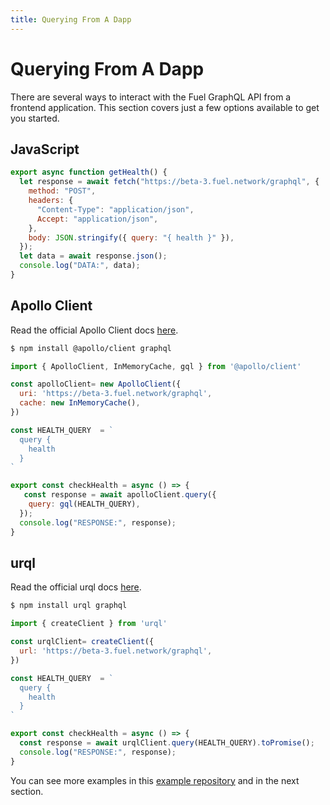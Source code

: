 ```yaml
---
title: Querying From A Dapp
---
```


# Querying From A Dapp

There are several ways to interact with the Fuel GraphQL API from a frontend application. 
This section covers just a few options available to get you started.

## JavaScript

```javascript
export async function getHealth() {
  let response = await fetch("https://beta-3.fuel.network/graphql", {
    method: "POST",
    headers: {
      "Content-Type": "application/json",
      Accept: "application/json",
    },
    body: JSON.stringify({ query: "{ health }" }),
  });
  let data = await response.json();
  console.log("DATA:", data);
}
```
## Apollo Client

Read the official Apollo Client docs [here](https://www.apollographql.com/apollo-client/).

```bash
$ npm install @apollo/client graphql
```

```javascript
import { ApolloClient, InMemoryCache, gql } from '@apollo/client'

const apolloClient= new ApolloClient({
  uri: 'https://beta-3.fuel.network/graphql',
  cache: new InMemoryCache(),
})

const HEALTH_QUERY  = `
  query {
    health
  }
`

export const checkHealth = async () => {
   const response = await apolloClient.query({
    query: gql(HEALTH_QUERY),
  });
  console.log("RESPONSE:", response);
}
```

## urql

Read the official urql docs [here](https://formidable.com/open-source/urql/).

```bash
$ npm install urql graphql
```

```javascript
import { createClient } from 'urql'

const urqlClient= createClient({
  url: 'https://beta-3.fuel.network/graphql',
})

const HEALTH_QUERY  = `
  query {
    health
  }
`

export const checkHealth = async () => {
  const response = await urqlClient.query(HEALTH_QUERY).toPromise();
  console.log("RESPONSE:", response);
}
```

You can see more examples in this [example repository](https://github.com/sarahschwartz/fuel-graphql-api-examples) and in the next section.
